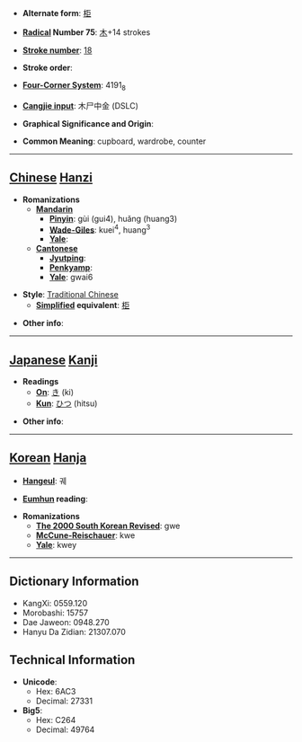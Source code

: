 * '''Alternate form''': [[柜]]

* '''[[Wiktionary:Chinese radical index| Radical]] Number 75''': [[Wiktionary:Chinese radical index 木|木]]+14 strokes

* '''[[Wiktionary:Chinese total strokes index|Stroke number]]''': [[Wiktionary:Chinese total strokes index 18|18]]

* '''Stroke order''': 

* '''[[Wiktionary:Chinese four corner index|Four-Corner System]]''': 4191<sub>8</sub>

* '''[[Wiktionary:Chinese Cangjie index|Cangjie input]]''': 木尸中金 (DSLC)

* '''Graphical Significance and Origin''': 

* '''Common Meaning''': cupboard, wardrobe, counter

----

== [[Chinese]] [[Hanzi]] ==

* '''Romanizations'''
** '''[[Mandarin]]'''
*** '''[[Pinyin]]''': gùi (gui4), huǎng (huang3)
*** '''[[Wade-Giles]]''': kuei<sup>4</sup>, huang<sup>3</sup>
*** '''[[Yale]]''': 
** '''[[Cantonese]]'''
*** '''[[Jyutping]]''':
*** '''[[Penkyamp]]''': 
*** '''[[Yale]]''': gwai6

* '''Style''': [[Traditional Chinese]] 
** '''[[Simplified Chinese|Simplified]] equivalent''': [[柜]]

* '''Other info''': 

----

== [[Japanese]] [[Kanji]] ==

* '''Readings'''
** '''[[On]]''': [[き]] (ki)
** '''[[Kun]]''': [[ひつ]] (hitsu)

* '''Other info''':  

----

== [[Korean]] [[Hanja]] ==

* '''[[Hangeul]]''': 궤

* '''[[Eumhun]] reading''': 

* '''Romanizations'''
** '''[[The 2000 South Korean Revised Romanization|The 2000 South Korean Revised]]''': gwe
** '''[[McCune-Reischauer]]''': kwe
** '''[[Yale]]''': kwey

----

== Dictionary Information ==

* KangXi: 0559.120
* Morobashi: 15757
* Dae Jaweon: 0948.270
* Hanyu Da Zidian: 21307.070

== Technical Information ==

* '''Unicode''':
** Hex: 6AC3
** Decimal: 27331
* '''Big5''':
** Hex: C264
** Decimal: 49764